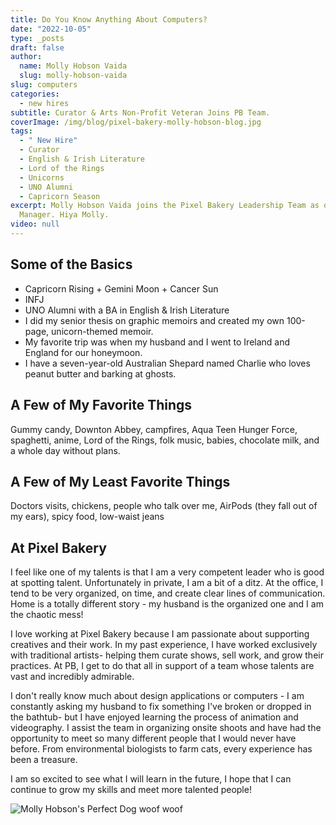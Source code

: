 ```yaml
---
title: Do You Know Anything About Computers?
date: "2022-10-05"
type: _posts
draft: false
author:
  name: Molly Hobson Vaida
  slug: molly-hobson-vaida
slug: computers
categories:
  - new hires
subtitle: Curator & Arts Non-Profit Veteran Joins PB Team.
coverImage: /img/blog/pixel-bakery-molly-hobson-blog.jpg
tags:
  - " New Hire"
  - Curator
  - English & Irish Literature
  - Lord of the Rings
  - Unicorns
  - UNO Alumni
  - Capricorn Season
excerpt: Molly Hobson Vaida joins the Pixel Bakery Leadership Team as our new Project
  Manager. Hiya Molly.
video: null
---
```


## Some of the Basics 

- Capricorn Rising + Gemini Moon + Cancer Sun
- INFJ 
- UNO Alumni with a BA in English & Irish Literature 
- I did my senior thesis on graphic memoirs and created my own 100-page, unicorn-themed memoir. 
- My favorite trip was when my husband and I went to Ireland and England for our honeymoon. 
- I have a seven-year-old Australian Shepard named Charlie who loves peanut butter and barking at ghosts. 

## A Few of My Favorite Things  

Gummy candy, Downton Abbey, campfires, Aqua Teen Hunger Force, spaghetti, anime, Lord of the Rings, folk music, babies, chocolate milk, and a whole day without plans. 

## A Few of My Least Favorite Things

Doctors visits, chickens, people who talk over me, AirPods (they fall out of my ears), spicy food, low-waist jeans

## At Pixel Bakery

I feel like one of my talents is that I am a very competent leader who is good at spotting talent. Unfortunately in private, I am a bit of a ditz. At the office, I tend to be very organized, on time, and create clear lines of communication. Home is a totally different story - my husband is the organized one and I am the chaotic mess! 

I love working at Pixel Bakery because I am passionate about supporting creatives and their work. In my past experience, I have worked exclusively with traditional artists- helping them curate shows, sell work, and grow their practices. At PB, I get to do that all in support of a team whose talents are vast and incredibly admirable. 

I don't really know much about design applications or computers - I am constantly asking my husband to fix something I've broken or dropped in the bathtub- but I have enjoyed learning the process of animation and videography. I assist the team in organizing onsite shoots and have had the opportunity to meet so many different people that I would never have before. From environmental biologists to farm cats, every experience has been a treasure. 

I am so excited to see what I will learn in the future, I hope that I can continue to grow my skills and meet more talented people!


![Molly Hobson's Perfect Dog woof woof](https://cdn.pixelbakery.com/img/blog/mollys-dog.jpg)